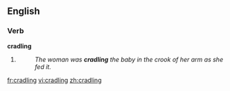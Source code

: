 ==English==

===Verb===
'''cradling'''

# {{present participle of|[[cradle]]}}
#:''The woman was '''cradling''' the baby in the crook of her arm as she fed it.''

[[fr:cradling]]
[[vi:cradling]]
[[zh:cradling]]